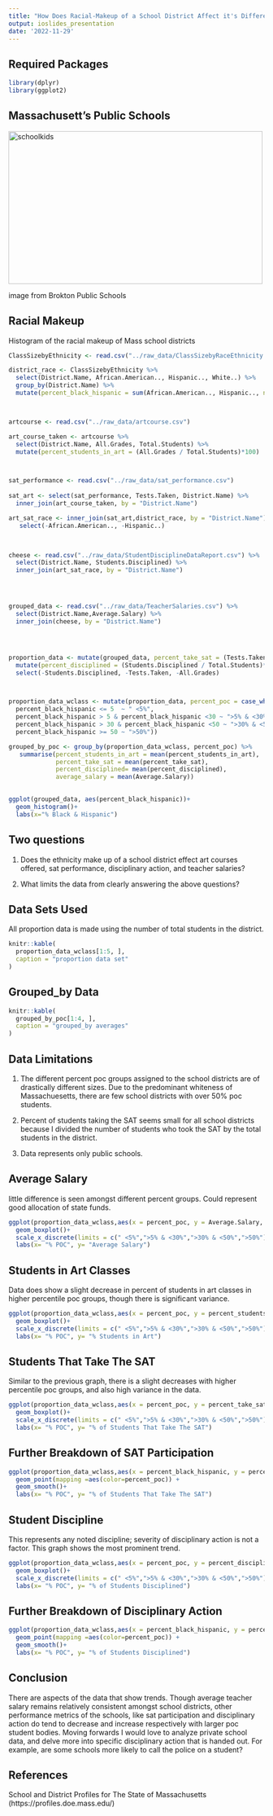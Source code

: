 ```yaml
---
title: "How Does Racial-Makeup of a School District Affect it's Different Metrics?"
output: ioslides_presentation
date: '2022-11-29'
---
```



## Required Packages

```r
library(dplyr)
library(ggplot2)
```




## Massachusett's Public Schools

<img src="https://www.bpsma.org/uploaded/Media-Press/2017-2018/Newsletter/Newsletter/rolling-rally.jpg" alt="schoolkids" style="width:500px;height:300px;">

image from Brokton Public Schools


## Racial Makeup

Histogram of the racial makeup of Mass school districts
```r

ClassSizebyEthnicity <- read.csv("../raw_data/ClassSizebyRaceEthnicity.csv")

district_race <- ClassSizebyEthnicity %>%
  select(District.Name, African.American.., Hispanic.., White..) %>%
  group_by(District.Name) %>%
  mutate(percent_black_hispanic = sum(African.American.., Hispanic.., na.rm = TRUE ))



artcourse <- read.csv("../raw_data/artcourse.csv")

art_course_taken <- artcourse %>%
  select(District.Name, All.Grades, Total.Students) %>%
  mutate(percent_students_in_art = (All.Grades / Total.Students)*100)



sat_performance <- read.csv("../raw_data/sat_performance.csv")
  
sat_art <- select(sat_performance, Tests.Taken, District.Name) %>%
  inner_join(art_course_taken, by = "District.Name")

art_sat_race <- inner_join(sat_art,district_race, by = "District.Name") %>%
   select(-African.American.., -Hispanic..)

 

cheese <- read.csv("../raw_data/StudentDisciplineDataReport.csv") %>%
  select(District.Name, Students.Disciplined) %>%
  inner_join(art_sat_race, by = "District.Name")




grouped_data <- read.csv("../raw_data/TeacherSalaries.csv") %>%
  select(District.Name,Average.Salary) %>%
  inner_join(cheese, by = "District.Name")




proportion_data <- mutate(grouped_data, percent_take_sat = (Tests.Taken/Total.Students)*100) %>%
  mutate(percent_disciplined = (Students.Disciplined / Total.Students)*100)%>%
  select(-Students.Disciplined, -Tests.Taken, -All.Grades)



proportion_data_wclass <- mutate(proportion_data, percent_poc = case_when(
  percent_black_hispanic <= 5  ~ " <5%",
  percent_black_hispanic > 5 & percent_black_hispanic <30 ~ ">5% & <30%",
  percent_black_hispanic > 30 & percent_black_hispanic <50 ~ ">30% & <50%",
  percent_black_hispanic >= 50 ~ ">50%"))

grouped_by_poc <- group_by(proportion_data_wclass, percent_poc) %>%
   summarise(percent_students_in_art = mean(percent_students_in_art),
             percent_take_sat = mean(percent_take_sat),
             percent_disciplined= mean(percent_disciplined),
             average_salary = mean(Average.Salary)) 
  

ggplot(grouped_data, aes(percent_black_hispanic))+
  geom_histogram()+
  labs(x="% Black & Hispanic")
```

## Two questions 


1) Does the ethnicity make up
of a school district effect art courses offered, sat performance, disciplinary 
action, and teacher salaries?

2) What limits the data from clearly answering the above questions?

## Data Sets Used

All proportion data is made using the number of total students in the district.
```r
knitr::kable(
  proportion_data_wclass[1:5, ], 
  caption = "proportion data set"
)
```


## Grouped_by Data
```r
knitr::kable(
  grouped_by_poc[1:4, ], 
  caption = "grouped_by averages"
)
```

## Data Limitations

1. The different percent poc groups assigned to the school districts are of drastically different sizes. Due to the predominant whiteness of Massachuesetts, there are few school districts with over 50% poc students.

2. Percent of students taking the SAT seems small for all school districts because I divided the number of students who took the SAT by the total students in the district.

3. Data represents only public schools.

## Average Salary

little difference is seen amongst different percent groups. Could represent good allocation of state funds.

```r
ggplot(proportion_data_wclass,aes(x = percent_poc, y = Average.Salary, color=percent_poc) )+
  geom_boxplot()+
  scale_x_discrete(limits = c(" <5%",">5% & <30%",">30% & <50%",">50%"))+
  labs(x= "% POC", y= "Average Salary")
```

## Students in Art Classes

Data does show a slight decrease in percent of students in art classes in higher percentile poc groups, though there is significant variance.


```r
ggplot(proportion_data_wclass,aes(x = percent_poc, y = percent_students_in_art, color=percent_poc))+
  geom_boxplot()+
  scale_x_discrete(limits = c(" <5%",">5% & <30%",">30% & <50%",">50%"))+
  labs(x= "% POC", y= "% Students in Art")
```

## Students That Take The SAT

Similar to the previous graph, there is a slight decreases with higher percentile poc groups, and also high variance in the data.


```r
ggplot(proportion_data_wclass,aes(x = percent_poc, y = percent_take_sat, color=percent_poc) )+
  geom_boxplot()+
  scale_x_discrete(limits = c(" <5%",">5% & <30%",">30% & <50%",">50%"))+
  labs(x= "% POC", y= "% of Students That Take The SAT")
```

## Further Breakdown of SAT Participation

```r
ggplot(proportion_data_wclass,aes(x = percent_black_hispanic, y = percent_take_sat) )+
  geom_point(mapping =aes(color=percent_poc)) +
  geom_smooth()+
  labs(x= "% POC", y= "% of Students That Take The SAT")
```

## Student Discipline

This represents any noted discipline; severity of disciplinary action is not a factor. This graph shows the most prominent trend.

```r
ggplot(proportion_data_wclass,aes(x = percent_poc, y = percent_disciplined, color=percent_poc) )+
  geom_boxplot()+
  scale_x_discrete(limits = c(" <5%",">5% & <30%",">30% & <50%",">50%"))+
  labs(x= "% POC", y= "% of Students Disciplined")
```

## Further Breakdown of Disciplinary Action

```r
ggplot(proportion_data_wclass,aes(x = percent_black_hispanic, y = percent_disciplined) )+
  geom_point(mapping =aes(color=percent_poc)) +
  geom_smooth()+
  labs(x= "% POC", y= "% of Students Disciplined")
```

## Conclusion

There are aspects of the data that show trends. Though average teacher salary remains relatively consistent amongst school districts, other performance metrics of the schools, like sat participation and disciplinary action do tend to decrease and increase respectively with larger poc student bodies. Moving forwards I would love to  analyze private school data, and delve more into specific disciplinary action that is handed out. For example, are some schools more likely to call the police on a student? 

## References 

School and District Profiles for The State of Massachusetts
(https://profiles.doe.mass.edu/)